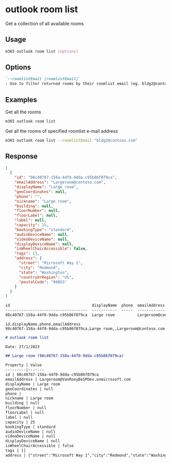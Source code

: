 
# outlook room list

Get a collection of all available rooms

## Usage

```sh
m365 outlook room list [options]
```

## Options

```md defintion-list
`--roomlistEmail [roomlistEmail]`
: Use to filter returned rooms by their roomlist email (eg. bldg2@contoso.com)
```

<Global />

## Examples

Get all the rooms

```sh
m365 outlook room list
```

Get all the rooms of specified roomlist e-mail address

```sh
m365 outlook room list --roomlistEmail "bldg2@contoso.com"
```

## Response

<Tabs>
  <TabItem value="json" label="JSON">

  ```json
  [
    {
      "id": "98c40767-158a-44f0-9dda-c95b86f079ca",
      "emailAddress": "Largeroom@contoso.com",
      "displayName": "Large room",
      "geoCoordinates": null,
      "phone": "",
      "nickname": "Large room",
      "building": null,
      "floorNumber": null,
      "floorLabel": null,
      "label": null,
      "capacity": 25,
      "bookingType": "standard",
      "audioDeviceName": null,
      "videoDeviceName": null,
      "displayDeviceName": null,
      "isWheelChairAccessible": false,
      "tags": [],
      "address": {
        "street": "Microsoft Way 1",
        "city": "Redmond",
        "state": "Washington",
        "countryOrRegion": "US",
        "postalCode": "98053"
      }
    }
  ]
  ```

  </TabItem>
  <TabItem value="text" label="Text">

  ```txt
  id                                    displayName  phone  emailAddress
  ------------------------------------  -----------  -----  ---------------------
  98c40767-158a-44f0-9dda-c95b86f079ca  Large room          Largeroom@contoso.com
  ```

  </TabItem>
  <TabItem value="csv" label="CSV">

  ```csv
  id,displayName,phone,emailAddress
  98c40767-158a-44f0-9dda-c95b86f079ca,Large room,,Largeroom@contoso.com
  ```

  </TabItem>
  <TabItem value="md" label="Markdown">

  ```md
  # outlook room list

  Date: 27/1/2023

  ## Large room (98c40767-158a-44f0-9dda-c95b86f079ca)

  Property | Value
  ---------|-------
  id | 98c40767-158a-44f0-9dda-c95b86f079ca
  emailAddress | Largeroom@VanRoeyBeSPDev.onmicrosoft.com
  displayName | Large room
  geoCoordinates | null
  phone |
  nickname | Large room
  building | null
  floorNumber | null
  floorLabel | null
  label | null
  capacity | 25
  bookingType | standard
  audioDeviceName | null
  videoDeviceName | null
  displayDeviceName | null
  isWheelChairAccessible | false
  tags | []
  address | {"street":"Microsoft Way 1","city":"Redmond","state":"Washington","countryOrRegion":"US","postalCode":"98053"}
  ```

  </TabItem>
</Tabs>
